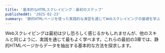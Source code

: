 ```yaml
---
title: '基本的なHTMLスクレイピング：最初のステップ'
publishedAt: '2025-02-23'
summary: '静的HTMLページを使った実践的な演習を通じてWebスクレイピングの基礎を学ぶ'
---
```


Webスクレイピングは最初は少し恐ろしく感じるかもしれませんが、他のスキルと同じように、実践を通じて最もよく学べます。これらの最初の3章では、静的HTMLページからデータを抽出する基本的な方法を探求します。